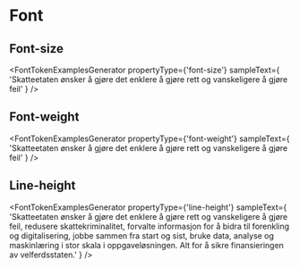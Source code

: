 
# Font

<Meta title="Designtokens/Font" />

## Font-size

<FontTokenExamplesGenerator
  propertyType={'font-size'}
  sampleText={
    'Skatteetaten ønsker å gjøre det enklere å gjøre rett og vanskeligere å gjøre feil'
  }
/>

## Font-weight

<FontTokenExamplesGenerator
  propertyType={'font-weight'}
  sampleText={
    'Skatteetaten ønsker å gjøre det enklere å gjøre rett og vanskeligere å gjøre feil'
  }
/>

## Line-height

<FontTokenExamplesGenerator
  propertyType={'line-height'}
  sampleText={
    'Skatteetaten ønsker å gjøre det enklere å gjøre rett og vanskeligere å gjøre feil, redusere skattekriminalitet, forvalte informasjon for å bidra til forenkling og digitalisering, jobbe sammen fra start og sist, bruke data, analyse og maskinlæring i stor skala i oppgaveløsningen. Alt for å sikre finansieringen av velferdsstaten.'
  }
/>

<Canvas withSource="none">
  <Story
    name="Font"
    parameters={{
      previewTabs: {
        canvas: { hidden: true },
      },
      viewMode: 'docs',
    }}
  >
    <TokensList tokenType={'font'} />
  </Story>
</Canvas>
